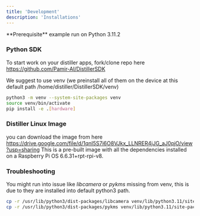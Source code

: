 ```yaml
---
title: 'Development'
description: 'Installations'
---
```


<Info>
  **Prerequisite** example run on Python 3.11.2
</Info>

### Python SDK
To start work on your distiller apps, fork/clone repo here https://github.com/Pamir-AI/DistillerSDK

We suggest to use venv (we preinstall all of them on the device at this default path /home/distiller/DistillerSDK/venv)

```bash 
python3 -m venv --system-site-packages venv
source venv/bin/activate
pip install -e .[hardware]
```

### Distiller Linux Image
you can download the image from here https://drive.google.com/file/d/1qnI5S7i6O8VJkx_LLNRER4jJG_aJ0pjO/view?usp=sharing
This is a pre-built image with all the dependencies installed on a Raspberry Pi OS 6.6.31+rpt-rpi-v8.

### Troubleshooting

You might run into issue like *libcamera* or *pykms* missing from venv, this is due to they are installed into default python3 path.

```bash
cp -r /usr/lib/python3/dist-packages/libcamera venv/lib/python3.11/site-packages/
cp -r /usr/lib/python3/dist-packages/pykms venv/lib/python3.11/site-packages/
```
